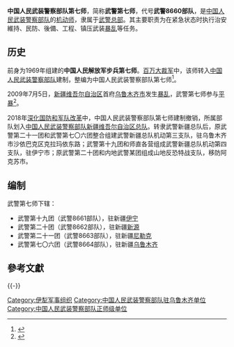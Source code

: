 {{Infobox Military Unit
|unit_name=中国人民武装警察部队第七师
|image=[[File:Chinese_People's_Armed_Police_Force_(CAPF)_cap_insignia.svg|120px]]
|caption=[[中华人民共和国人民警察警徽|中国人民武装警察部队警徽]]
|dates=1996年－2018年 
|country={{PRC}}
|command_structure= [[中国人民武装警察部队参谋部|中国人民武装警察部队参谋部]]
|type=[[国家宪兵|国家宪兵]]、机动化[[武装部队|武装部队]]
|role= 治安維持、民防後備、要塞守备、[[反恐怖主义|反恐怖主义]]
|size=
|garrison = [[新疆维吾尔自治区|新疆维吾尔自治区]][[伊犁哈萨克自治州|伊犁哈萨克自治州]][[伊宁市|伊宁市]]
|current_commander_label = [[师长|师长]]
|current_commander  = [[]]_<small>[[大校|武警大校]]</small>
|ceremonial_chief_label = [[政治委员|政治委员]]
|ceremonial_chief = [[]]_<small>[[大校|武警大校]]</small>
|colonel_of_the_regiment=
|nickname = 
|motto =
|colors = {{color box|#556B2F}} [[橄榄绿|橄榄绿]]
|march = 
|mascot = 
|battles = [[抗日战争|抗日战争]]、[[第二次国共内战|第二次国共内战]]、[[朝鲜战争|朝鲜战争]]
|notable_commanders=[[刘久兴|刘久兴]]<ref>{{Cite web |url=http://military.people.com.cn/GB/1076/52976/4201799.html |title=武警8660部队千人百车严寒条件下实兵演练纪实 |access-date=2009-09-14 |archive-date=2016-03-04 |archive-url=https://web.archive.org/web/20160304083954/http://military.people.com.cn/GB/1076/52976/4201799.html }}</ref>
|anniversaries =
}}

'''中国人民武装警察部队第七师'''，简称'''武警第七师'''，代号'''武警8660部队'''，是[[中国人民武装警察部队|中国人民武装警察部队]]的[[武警机动师|机动师]]，隶属于[[武警总部|武警总部]]。其主要职责为在紧急状态时执行治安維持、民防、後備、工程、镇压武装[[暴乱|暴乱]]等任务。

== 历史 ==
前身为1969年组建的'''中国人民解放军步兵第七师'''。[[百万大裁军|百万大裁军]]中，该师转入[[中国人民武装警察部队|中国人民武装警察部队]]建制，整编为中国人民武装警察部队第七师<ref>{{Cite web |url=http://news.xinhuanet.com/mil/2009-08/31/content_11969547.htm |title=天山深处送温暖 武警8660部队为民帮困解难 |accessdate=2009-09-14 |archive-date=2016-10-18 |archive-url=https://web.archive.org/web/20161018195018/http://news.xinhuanet.com/mil/2009-08/31/content_11969547.htm |dead-url=no }}</ref>。

2009年7月5日，[[新疆维吾尔自治区|新疆维吾尔自治区]]首府[[乌鲁木齐市|乌鲁木齐市]]发生[[乌鲁木齐七五事件|暴乱]]，武警第七师参与[[平暴|平暴]]<ref>{{Cite web |url=http://www.xj.xinhuanet.com/2009-07/31/content_17264392.htm |title=自治区领导看望慰问部队官兵和烈士亲属 |accessdate=2009-09-14 |archive-date=2014-04-16 |archive-url=https://web.archive.org/web/20140416182236/http://www.xj.xinhuanet.com/2009-07/31/content_17264392.htm |dead-url=yes }}</ref>。

2018年[[深化国防和军队改革|深化国防和军队改革]]中，中国人民武装警察部队第七师建制撤销，所属部队划入[[中国人民武装警察部队新疆维吾尔自治区总队|中国人民武装警察部队新疆维吾尔自治区总队]]。转隶武警新疆总队后，原武警第二十一团和武警第七〇六团整合组建武警新疆总队机动第三支队，驻乌鲁木齐市沙依巴克区克拉玛依东路；武警第十九团和师直各营组成武警新疆总队机动第四支队，驻伊宁市；原武警第二十团和内地武警某团组成山地反恐特战支队，移防阿克苏市。

== 编制 ==
武警第七师下辖：
* 武警第十九团（武警8661部队），驻新疆[[伊宁|伊宁]]
* 武警第二十团（武警8662部队），驻新疆[[新源|新源]]
* 武警第二十一团（武警8663部队），驻新疆[[尼勒克|尼勒克]]
* 武警第七〇六团（武警8664部队），驻新疆[[乌鲁木齐|乌鲁木齐]]

== 參考文獻 ==
{{Reflist}}

{{-}}
{{中国人民武装警察部队}}
{{中国人民解放军的师}}

[[Category:伊犁军事组织|Category:伊犁军事组织]]
[[Category:中国人民武装警察部队驻乌鲁木齐单位|Category:中国人民武装警察部队驻乌鲁木齐单位]]
[[Category:中国人民武装警察部队正师级单位|Category:中国人民武装警察部队正师级单位]]